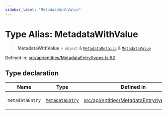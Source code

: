 ```yaml
---
sidebar_label: "MetadataWithValue"
---
```


# Type Alias: MetadataWithValue

> **MetadataWithValue** = `object` & [`MetadataDetails`](../interfaces/MetadataDetails.mdx) & [`MetadataValue`](MetadataValue.mdx)

Defined in: [src/api/entities/MetadataEntry/types.ts:62](https://github.com/PolymeshAssociation/polymesh-sdk/blob/bee6a2fe7a8ce5db42a6982e793782182cde2153/src/api/entities/MetadataEntry/types.ts#L62)

## Type declaration

<table>
<thead>
<tr>
<th>Name</th>
<th>Type</th>
<th>Defined in</th>
</tr>
</thead>
<tbody>
<tr>
<td>

`metadataEntry`

</td>
<td>

[`MetadataEntry`](../../classes/MetadataEntry.mdx)

</td>
<td>

[src/api/entities/MetadataEntry/types.ts:63](https://github.com/PolymeshAssociation/polymesh-sdk/blob/bee6a2fe7a8ce5db42a6982e793782182cde2153/src/api/entities/MetadataEntry/types.ts#L63)

</td>
</tr>
</tbody>
</table>
